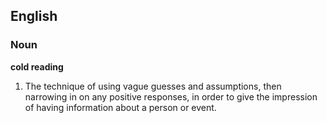 ==English==
===Noun===
'''cold reading'''
# The technique of using vague guesses and assumptions, then narrowing in on any positive responses, in order to give the impression of having information about a person or event. 

<P>{{wikipedia}}
